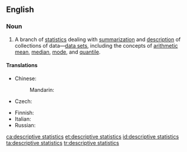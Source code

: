 ==English==
{{wikipedia}}

===Noun===
{{en-noun|head=[[descriptive]] [[statistics]]|-}}

# {{context|statistics|lang=en}} A branch of [[statistics]] dealing with [[summarization]] and [[description]] of collections of data—[[data set]]s, including the concepts of [[arithmetic mean]], [[median]], [[mode]], and [[quantile]].

====Translations====
{{trans-top|branch of statistics}}
* Chinese:
*: Mandarin: {{t-needed|cmn}}
* Czech: {{t|cs|popisná statistika|f}}
{{trans-mid}}
* Finnish: {{t|fi|[[deskriptiivinen]] [[tilastotiede]]}}
* Italian: {{t+|it|statistica descrittiva|f}}
* Russian: {{t-needed|ru}}
{{trans-bottom}}

[[ca:descriptive statistics]]
[[et:descriptive statistics]]
[[id:descriptive statistics]]
[[ta:descriptive statistics]]
[[tr:descriptive statistics]]